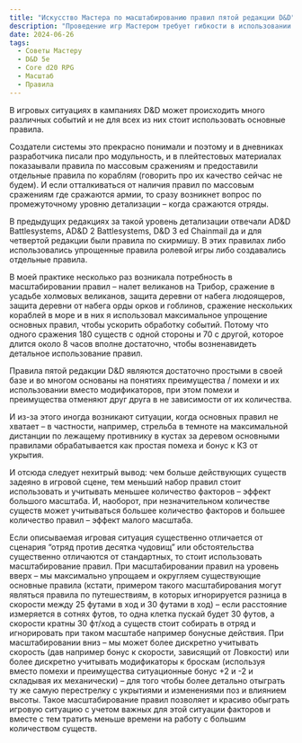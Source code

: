 ```yaml
---
title: "Искусство Мастера по масштабированию правил пятой редакции D&D"
description: "Проведение игр Мастером требует гибкости в использовании правил и постоянное дословное следование букве правил может быть очень неоптимальным по соотношению затраченных усилий к результату. Одним из инструментов, который может использоваться Мастером является масштабирование правил в зависимости от контекста игровой ситуации"
date: 2024-06-26
tags:
  - Советы Мастеру
  - D&D 5e
  - Core d20 RPG
  - Масштаб
  - Правила
---
```

В игровых ситуациях в кампаниях D&D может происходить много различных событий и не для всех из них стоит использовать основные правила. 

Создатели системы это прекрасно понимали и поэтому и в дневниках разработчика писали про модульность, и в плейтестовых материалах показаывали правила по массовым сражениям и предоставили отдельные правила по кораблям (говорить про их качество сейчас не будем). И если отталкиваться от наличия правил по массовым сражениям где сражаются армии, то сразу возникнет вопрос по промежуточному уровню детализации – когда сражаются отряды.

В предыдущих редакциях за такой уровень детализации отвечали AD&D Battlesystems, AD&D 2 Battlesystems, D&D 3 ed Chainmail да и для четвертой редакции были правила по скирмишу. В этих правилах либо использовались упрощенные правила ролевой игры либо создавались отдельные правила.

В моей практике несколько раз возникала потребность в масштабировании правил – налет великанов на Трибор, сражение в усадьбе холмовых великанов, защита деревни от набега людоящеров, защита деревни от набега орды орков и гоблинов, сражение нескольких кораблей в море и в них я использовал максимальное упрощение основных правил, чтобы ускорить обработку событий. Потому что одного сражения 180 существ с одной стороны и 70 с другой, которое длится около 8 часов вполне достаточно, чтобы возненавидеть детальное использование правил.

Правила пятой редакции D&D являются достаточно простыми в своей базе и во многом основаны на понятиях преимущества / помехи и их использовании вместо модификаторов, при этом помехи и преимущества отменяют друг друга в не зависимости от их количества.

И из-за этого иногда возникают ситуации, когда основных правил не хватает – в частности, например, стрельба в темноте на максимальной дистанции по лежащему противнику в кустах за деревом основными правилами обрабатывается как простая помеха и бонус к КЗ от укрытия.

И отсюда следует нехитрый вывод: чем больше действующих существ задеяно в игровой сцене, тем меньший набор правил стоит использовать и учитывать меньшее количество факторов – эффект большого масштаба. И, наоборот, при незначительном количестве существ может учитываться большее количество факторов и большее количество правил – эффект малого масштаба.

Если описываемая игровая ситуация существенно отличается от сценария “отряд против десятка чудовищ” или обстоятельства существенно отличаются от стандартных, то стоит использовать масштабирование правил. При масштабировании правил на уровень вверх – мы максимально упрощаем и округляем существующие основные правила (кстати, примером такого масштабирования могут являться правила по путешествиям, в которых игнорируется разница в скорости между 25 футами в ход и 30 футами в ход) – если расстояние измеряется в сотнях футов, то одна клетка пускай будет 30 футов, а скорости кратны 30 фт/ход а существ стоит собирать в отряд и игнорировать при таком масштабе например бонусные действия. При масштабировании вниз – мы может более дискретно учитывать скорость (дав например бонус к скорости, зависящий от Ловкости) или более дискретно учитывать модификаторы к броскам (используя вместо помехи и преимущества ситуационные бонус +2 и -2 и складывая их механически) – для того чтобы более детально отыграть ту же самую перестрелку с укрытиями и изменениями поз и влиянием высоты.
Такое масштабирование правил позволяет и красиво обыграть игровую ситуацию с учетом важных для этой ситуации факторов и вместе с тем тратить меньше времени на работу с большим количеством существ.
